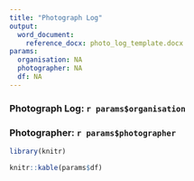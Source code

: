 ```yaml
---
title: "Photograph Log"
output:
  word_document:
    reference_docx: photo_log_template.docx
params:
  organisation: NA
  photographer: NA
  df: NA
---
```


### Photograph Log: `r params$organisation`
### Photographer: `r params$photographer`

```r

library(knitr)

knitr::kable(params$df)

```

